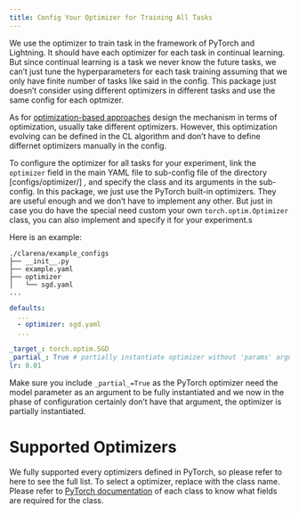 ```yaml
---
title: Config Your Optimizer for Training All Tasks
---
```


We use the optimizer to train task in the framework of PyTorch and Lightning. It should have each optimizer for each task in continual learning. But since continual learning is a task we never know the future tasks, we can't just tune the hyperparameters for each task training assuming that we only have finite number of tasks like said in the config. This package just doesn't consider using different optimizers in different tasks and use the same config for each optmizer.

::: { .callout-note }
As for [optimization-based approaches](../../../../posts/continual-learning-beginners-guide.qmd#optimization-based-approaches) design the mechanism in terms of optimization, usually take different optimizers. However, this optimization evolving can be defined in the CL algorithm and don't have to define differnet optimizers manually in the config.

:::

To configure the optimizer for all tasks for your experiment, link the `optimizer` field in the main YAML file to sub-config file of the directory [configs/optimizer/] , and specify the class and its arguments in the sub-config. In this package, we just use the PyTorch built-in optimizers. They are useful enough and we don't have  to implement any other. But just in case you do have the special need custom your own `torch.optim.Optimizer` class, you can also implement and specify it for your experiment.s

Here is an example:

```
./clarena/example_configs
├── __init__.py
├── example.yaml
├── optimizer
│   └── sgd.yaml
...
```

```.yaml
defaults:
  ...
  - optimizer: sgd.yaml
  ...

```

```.yaml
_target_: torch.optim.SGD
_partial_: True # partially instantiate optimizer without 'params' argument
lr: 0.01

```

::: {.callout-danger }
Make sure you include `_partial_=True` as the PyTorch optimizer need the model parameter as an argument to be fully instantiated and we now in the phase of configuration certainly don't have that argument, the optimizer is partially instantiated.
:::



# Supported Optimizers {#list}


We fully supported every optimizers defined in PyTorch, so please refer to here to see the full list. To select a optimizer, replace with the class name. Please refer to [PyTorch documentation](https://pytorch.org/docs/stable/optim.html#algorithms) of each class to know what fields are required for the class.



